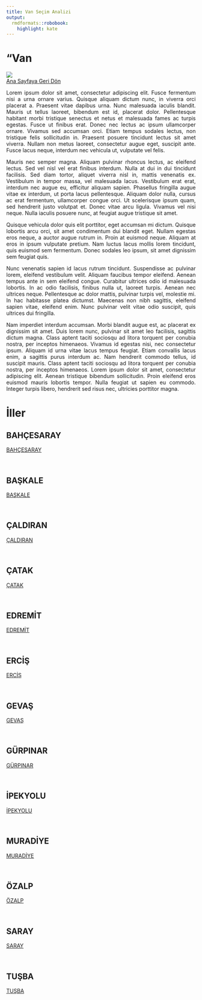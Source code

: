 ```yaml
---
title: Van Seçim Analizi
output:
  rmdformats::robobook:
    highlight: kate
---
```

# "Van

<img src="https://ontheworldmap.com/turkey/map-of-turkey.jpg" ><br>
 <a href="https://aiasci.github.io/secimdeneme/">Ana Sayfaya Geri Dön</a> <br>


::: {style="text-align: justify;"}
Lorem ipsum dolor sit amet, consectetur adipiscing elit. Fusce fermentum nisi a urna ornare varius. Quisque aliquam dictum nunc, in viverra orci placerat a. Praesent vitae dapibus urna. Nunc malesuada iaculis blandit. Mauris ut tellus laoreet, bibendum est id, placerat dolor. Pellentesque habitant morbi tristique senectus et netus et malesuada fames ac turpis egestas. Fusce ut finibus erat. Donec nec lectus ac ipsum ullamcorper ornare. Vivamus sed accumsan orci. Etiam tempus sodales lectus, non tristique felis sollicitudin in. Praesent posuere tincidunt lectus sit amet viverra. Nullam non metus laoreet, consectetur augue eget, suscipit ante. Fusce lacus neque, interdum nec vehicula ut, vulputate vel felis.
:::


::: {style="text-align: justify;"}
Mauris nec semper magna. Aliquam pulvinar rhoncus lectus, ac eleifend lectus. Sed vel nisl vel erat finibus interdum. Nulla at dui in dui tincidunt facilisis. Sed diam tortor, aliquet viverra nisl in, mattis venenatis ex. Vestibulum in tempor massa, vel malesuada lacus. Vestibulum erat erat, interdum nec augue eu, efficitur aliquam sapien. Phasellus fringilla augue vitae ex interdum, ut porta lacus pellentesque. Aliquam dolor nulla, cursus ac erat fermentum, ullamcorper congue orci. Ut scelerisque ipsum quam, sed hendrerit justo volutpat et. Donec vitae arcu ligula. Vivamus vel nisi neque. Nulla iaculis posuere nunc, at feugiat augue tristique sit amet.
:::


::: {style="text-align: justify;"}
Quisque vehicula dolor quis elit porttitor, eget accumsan mi dictum. Quisque lobortis arcu orci, sit amet condimentum dui blandit eget. Nullam egestas eros neque, a auctor augue rutrum in. Proin at euismod neque. Aliquam at eros in ipsum vulputate pretium. Nam luctus lacus mollis lorem tincidunt, quis euismod sem fermentum. Donec sodales leo ipsum, sit amet dignissim sem feugiat quis.
:::


::: {style="text-align: justify;"}
Nunc venenatis sapien id lacus rutrum tincidunt. Suspendisse ac pulvinar lorem, eleifend vestibulum velit. Aliquam faucibus tempor eleifend. Aenean tempus ante in sem eleifend congue. Curabitur ultrices odio id malesuada lobortis. In ac odio facilisis, finibus nulla ut, laoreet turpis. Aenean nec ultrices neque. Pellentesque ac dolor mattis, pulvinar turpis vel, molestie mi. In hac habitasse platea dictumst. Maecenas non nibh sagittis, eleifend sapien vitae, eleifend enim. Nunc pulvinar velit vitae odio suscipit, quis ultrices dui fringilla.
:::


::: {style="text-align: justify;"}
Nam imperdiet interdum accumsan. Morbi blandit augue est, ac placerat ex dignissim sit amet. Duis lorem nunc, pulvinar sit amet leo facilisis, sagittis dictum magna. Class aptent taciti sociosqu ad litora torquent per conubia nostra, per inceptos himenaeos. Vivamus id egestas nisi, nec consectetur ipsum. Aliquam id urna vitae lacus tempus feugiat. Etiam convallis lacus enim, a sagittis purus interdum ac. Nam hendrerit commodo tellus, id suscipit mauris. Class aptent taciti sociosqu ad litora torquent per conubia nostra, per inceptos himenaeos. Lorem ipsum dolor sit amet, consectetur adipiscing elit. Aenean tristique bibendum sollicitudin. Proin eleifend eros euismod mauris lobortis tempor. Nulla feugiat ut sapien eu commodo. Integer turpis libero, hendrerit sed risus nec, ultricies porttitor magna. 
:::

# İller


## BAHÇESARAY

 <a href="BAHÇESARAY">BAHÇESARAY</a> 

<br>


## BAŞKALE

 <a href="BAŞKALE">BAŞKALE</a> 

<br>


## ÇALDIRAN

 <a href="ÇALDIRAN">ÇALDIRAN</a> 

<br>


## ÇATAK

 <a href="ÇATAK">ÇATAK</a> 

<br>


## EDREMİT

 <a href="EDREMİT">EDREMİT</a> 

<br>


## ERCİŞ

 <a href="ERCİŞ">ERCİŞ</a> 

<br>


## GEVAŞ

 <a href="GEVAŞ">GEVAŞ</a> 

<br>


## GÜRPINAR

 <a href="GÜRPINAR">GÜRPINAR</a> 

<br>


## İPEKYOLU

 <a href="İPEKYOLU">İPEKYOLU</a> 

<br>


## MURADİYE

 <a href="MURADİYE">MURADİYE</a> 

<br>


## ÖZALP

 <a href="ÖZALP">ÖZALP</a> 

<br>


## SARAY

 <a href="SARAY">SARAY</a> 

<br>


## TUŞBA

 <a href="TUŞBA">TUŞBA</a> 

<br>
